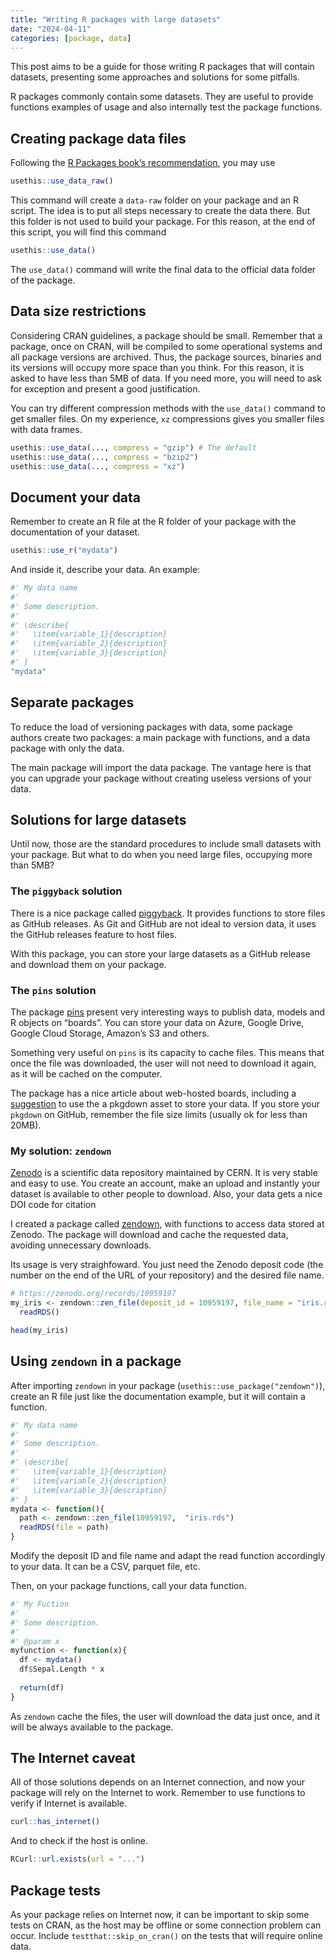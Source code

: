 ```yaml
---
title: "Writing R packages with large datasets"
date: "2024-04-11"
categories: [package, data]
---
```


This post aims to be a guide for those writing R packages that will contain datasets, presenting some approaches and solutions for some pitfalls.

R packages commonly contain some datasets. They are useful to provide functions examples of usage and also internally test the package functions.

## Creating package data files

Following the [R Packages book's recommendation](https://r-pkgs.org/data.html), you may use

```r
usethis::use_data_raw()
```

This command will create a `data-raw` folder on your package and an R script. The idea is to put all steps necessary to create the data there. But this folder is not used to build your package. For this reason, at the end of this script, you will find this command

```r
usethis::use_data()
```

The `use_data()` command will write the final data to the official data folder of the package.

## Data size restrictions

Considering CRAN guidelines, a package should be small. Remember that a package, once on CRAN, will be compiled to some operational systems and all package versions are archived. Thus, the package sources, binaries and its versions will occupy more space than you think. For this reason, it is asked to have less than 5MB of data. If you need more, you will need to ask for exception and present a good justification.

You can try different compression methods with the `use_data()` command to get smaller files. On my experience, `xz` compressions gives you smaller files with data frames.

```r
usethis::use_data(..., compress = "gzip") # The default
usethis::use_data(..., compress = "bzip2")
usethis::use_data(..., compress = "xz")
```

## Document your data

Remember to create an R file at the R folder of your package with the documentation of your dataset.

```r
usethis::use_r("mydata")
```

And inside it, describe your data. An example:

```r
#' My data name
#'
#' Some description.
#'
#' \describe{
#'   \item{variable_1}{description}
#'   \item{variable_2}{description}
#'   \item{variable_3}{description}
#' }
"mydata"
```

## Separate packages

To reduce the load of versioning packages with data, some package authors create two packages: a main package with functions, and a data package with only the data.

The main package will import the data package. The vantage here is that you can upgrade your package without creating useless versions of your data.

## Solutions for large datasets

Until now, those are the standard procedures to include small datasets with your package. But what to do when you need large files, occupying more than 5MB?

### The `piggyback` solution

There is a nice package called [piggyback](https://docs.ropensci.org/piggyback/). It provides functions to store files as GitHub releases. As Git and GitHub are not ideal to version data, it uses the GitHub releases feature to host files.

With this package, you can store your large datasets as a GitHub release and download them on your package.

### The `pins` solution

The package [pins](https://pins.rstudio.com) present very interesting ways to publish data, models and R objects on "boards". You can store your data on Azure, Google Drive, Google Cloud Storage, Amazon's S3 and others.

Something very useful on `pins` is its capacity to cache files. This means that once the file was downloaded, the user will not need to download it again, as it will be cached on the computer.

The package has a nice article about web-hosted boards, including a [suggestion](https://pins.rstudio.com/articles/using-board-url.html#pkgdown) to use the a pkgdown asset to store your data. If you store your `pkgdown` on GitHub, remember the file size limits (usually ok for less than 20MB).

### My solution: `zendown`

[Zenodo](https://zenodo.org) is a scientific data repository maintained by CERN. It is very stable and easy to use. You create an account, make an upload and instantly your dataset is available to other people to download. Also, your data gets a nice DOI code for citation

I created a package called [zendown](https://rfsaldanha.github.io/zendown/), with functions to access data stored at Zenodo. The package will download and cache the requested data, avoiding unnecessary downloads.

Its usage is very straighfoward. You just need the Zenodo deposit code (the number on the end of the URL of your repository) and the desired file name.

```r
# https://zenodo.org/records/10959197
my_iris <- zendown::zen_file(deposit_id = 10959197, file_name = "iris.rds") |>
  readRDS()

head(my_iris)
```

## Using `zendown` in a package

After importing `zendown` in your package (`usethis::use_package("zendown")`), create an R file just like the documentation example, but it will contain a function.

```r
#' My data name
#'
#' Some description.
#'
#' \describe{
#'   \item{variable_1}{description}
#'   \item{variable_2}{description}
#'   \item{variable_3}{description}
#' }
mydata <- function(){
  path <- zendown::zen_file(10959197,  "iris.rds")
  readRDS(file = path)
}
```

Modify the deposit ID and file name and adapt the read function accordingly to your data. It can be a CSV, parquet file, etc.

Then, on your package functions, call your data function.

```r
#' My Fuction
#'
#' Some description.
#'
#' @param x
myfunction <- function(x){
  df <- mydata()
  df$Sepal.Length * x
  
  return(df)
}
```

As `zendown` cache the files, the user will download the data just once, and it will be always available to the package.

## The Internet caveat

All of those solutions depends on an Internet connection, and now your package will rely on the Internet to work. Remember to use functions to verify if Internet is available.

```r
curl::has_internet()
```

And to check if the host is online.

```r
RCurl::url.exists(url = "...")
```

## Package tests

As your package relies on Internet now, it can be important to skip some tests on CRAN, as the host may be offline or some connection problem can occur. Include `testthat::skip_on_cran()` on the tests that will require online data.
